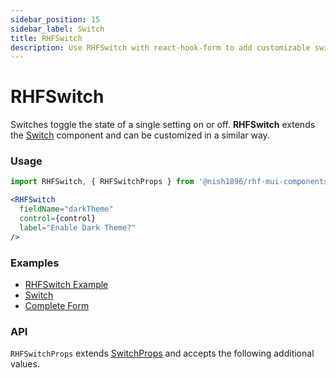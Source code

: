 ```yaml
---
sidebar_position: 15
sidebar_label: Switch
title: RHFSwitch
description: Use RHFSwitch with react-hook-form to add customizable switch inputs for toggling settings on or off. Explore usage examples and API details for seamless customization.
---
```



# RHFSwitch

Switches toggle the state of a single setting on or off. **RHFSwitch**
extends the [Switch](https://mui.com/material-ui/react-switch/) component
and can be customized in a similar way.

### Usage

```js
import RHFSwitch, { RHFSwitchProps } from '@nish1896/rhf-mui-components/mui/switch';
```

```jsx
<RHFSwitch
  fieldName="darkTheme"
  control={control}
  label="Enable Dark Theme?"
/>
```

### Examples
- [RHFSwitch Example](https://rhf-mui-components-examples.netlify.app/switch-slider-rating)
- [Switch](https://mui.com/material-ui/react-switch/)
- [Complete Form](https://rhf-mui-components-examples.netlify.app/complete-form)

### API
`RHFSwitchProps` extends [SwitchProps](https://mui.com/material-ui/api/switch/) and accepts the following additional values.

<RHFSwitchPropsTable />

